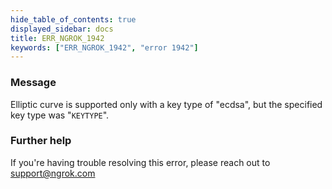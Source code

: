 ```yaml
---
hide_table_of_contents: true
displayed_sidebar: docs
title: ERR_NGROK_1942
keywords: ["ERR_NGROK_1942", "error 1942"]
---
```


### Message

Elliptic curve is supported only with a key type of "ecdsa", but the specified key type was "`KEYTYPE`".

### Further help

If you're having trouble resolving this error, please reach out to [support@ngrok.com](mailto:support@ngrok.com?subject=Help%20with%20ERR_NGROK_1942)
